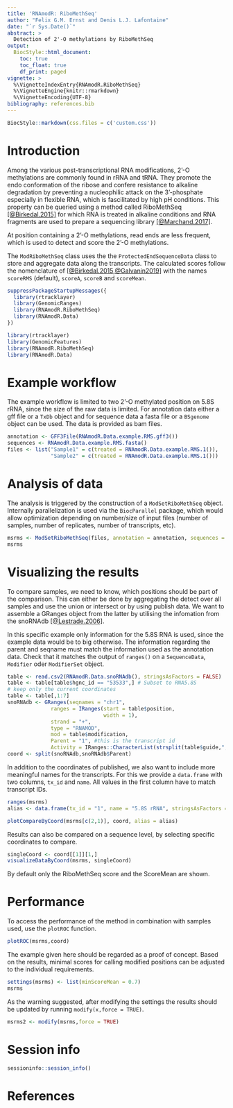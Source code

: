 ```yaml
---
title: 'RNAmodR: RiboMethSeq'
author: "Felix G.M. Ernst and Denis L.J. Lafontaine"
date: "`r Sys.Date()`"
abstract: >
  Detection of 2'-O methylations by RiboMethSeq
output:
  BiocStyle::html_document:
    toc: true
    toc_float: true
    df_print: paged
vignette: >
  %\VignetteIndexEntry{RNAmodR.RiboMethSeq}
  %\VignetteEngine{knitr::rmarkdown}
  %\VignetteEncoding{UTF-8}
bibliography: references.bib
---
```


```r
BiocStyle::markdown(css.files = c('custom.css'))
```

# Introduction

Among the various post-transcriptional RNA modifications, 2'-O methylations are
commonly found in rRNA and tRNA. They promote the endo conformation of the
ribose and confere resistance to alkaline degradation by preventing a
nucleophilic attack on the 3'-phosphate especially in flexible RNA, which is
fascilitated by high pH conditions. This property can be queried using a method
called RiboMethSeq [[@Birkedal.2015]](#References) for which RNA is treated in
alkaline conditions and RNA fragments are used to prepare a sequencing library
[[@Marchand.2017]](#References).

At position containing a 2'-O methylations, read ends are less frequent, which
is used to detect and score the 2'-O methylations.

The `ModRiboMethSeq` class uses the the `ProtectedEndSequenceData` class to
store and aggregate data along the transcripts. The calculated scores follow the
nomenclature of [[@Birkedal.2015,@Galvanin2019]](#References) with the names
`scoreRMS` (default), `scoreA`, `scoreB` and `scoreMean`.

```r
suppressPackageStartupMessages({
  library(rtracklayer)
  library(GenomicRanges)
  library(RNAmodR.RiboMethSeq)
  library(RNAmodR.Data)
})
```
```r
library(rtracklayer)
library(GenomicFeatures)
library(RNAmodR.RiboMethSeq)
library(RNAmodR.Data)
```

# Example workflow

The example workflow is limited to two 2'-O methylated position on 5.8S rRNA,
since the size of the raw data is limited. For annotation data either a gff file
or a `TxDb` object and for sequence data a fasta file or a `BSgenome` object can
be used. The data is provided as bam files.

```r
annotation <- GFF3File(RNAmodR.Data.example.RMS.gff3())
sequences <- RNAmodR.Data.example.RMS.fasta()
files <- list("Sample1" = c(treated = RNAmodR.Data.example.RMS.1()),
              "Sample2" = c(treated = RNAmodR.Data.example.RMS.1()))
```

# Analysis of data

The analysis is triggered by the construction of a `ModSetRiboMethSeq` object.
Internally parallelization is used via the `BiocParallel` package, which would
allow optimization depending on number/size of input files (number of samples,
number of replicates, number of transcripts, etc).

```r
msrms <- ModSetRiboMethSeq(files, annotation = annotation, sequences = sequences)
msrms
```

# Visualizing the results

To compare samples, we need to know, which positions should be part of the
comparison. This can either be done by aggregating the detect over all samples
and use the union or intersect or by using publish data. We want to assemble
a GRanges object from the latter by utilising the infomation from the snoRNAdb
[[@Lestrade.2006]](#References).

In this specific example only information for the 5.8S RNA is used, since the
example data would be to big otherwise. The information regarding the parent and
seqname must match the information used as the annotation data. Check that it
matches the output of `ranges()` on a `SequenceData`, `Modifier` oder
`ModifierSet` object.

```r
table <- read.csv2(RNAmodR.Data.snoRNAdb(), stringsAsFactors = FALSE)
table <- table[table$hgnc_id == "53533",] # Subset to RNA5.8S
# keep only the current coordinates
table <- table[,1:7]
snoRNAdb <- GRanges(seqnames = "chr1",
              ranges = IRanges(start = table$position,
                               width = 1),
              strand = "+",
              type = "RNAMOD",
              mod = table$modification,
              Parent = "1", #this is the transcript id
              Activity = IRanges::CharacterList(strsplit(table$guide,",")))
coord <- split(snoRNAdb,snoRNAdb$Parent)
```

In addition to the coordinates of published, we also want to include more 
meaningful names for the transcripts. For this we provide a `data.frame` with
two columns, `tx_id` and `name`. All values in the first column have to match
transcript IDs.

```r
ranges(msrms)
alias <- data.frame(tx_id = "1", name = "5.8S rRNA", stringsAsFactors = FALSE)
```

```r
plotCompareByCoord(msrms[c(2,1)], coord, alias = alias)
```

Results can also be compared on a sequence level, by selecting specific 
coordinates to compare.

```r
singleCoord <- coord[[1]][1,]
visualizeDataByCoord(msrms, singleCoord)
```

By default only the RiboMethSeq score and the ScoreMean are shown.

# Performance

To access the performance of the method in combination with samples used, use
the `plotROC` function.

```r
plotROC(msrms,coord)
```

The example given here should be regarded as a proof of concept. Based on the
results, minimal scores for calling modified positions can be adjusted to the
individual requirements.

```r
settings(msrms) <- list(minScoreMean = 0.7)
msrms
```

As the warning suggested, after modifying the settings the results should be 
updated by running `modify(x,force = TRUE)`.

```r
msrms2 <- modify(msrms,force = TRUE)
```

# Session info

```r
sessioninfo::session_info()
```

<a name="References"></a>

# References